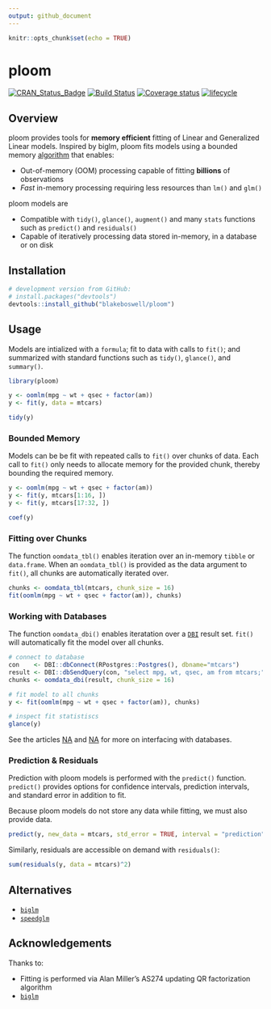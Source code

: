 ```yaml
---
output: github_document
---
```


```r
knitr::opts_chunk$set(echo = TRUE)
```

# ploom

[![CRAN_Status_Badge](https://www.r-pkg.org/badges/version/ploom)](https://cran.r-project.org/package=ploom)
[![Build Status](https://api.travis-ci.com/blakeboswell/ploom.svg?branch=develop)](https://api.travis-ci.com/blakeboswell/ploom)
[![Coverage status](https://codecov.io/gh/blakeboswell/ploom/branch/develop/graph/badge.svg)](https://codecov.io/github/blakeboswell/ploom?branch=develop)
[![lifecycle](https://img.shields.io/badge/lifecycle-experimental-orange.svg)](https://www.tidyverse.org/lifecycle/#experimental)

<!-- [AppVeyor Build Status]() -->

## Overview

ploom provides tools for __memory efficient__ fitting of Linear and Generalized Linear models. Inspired by biglm, ploom fits models using a bounded memory [algorithm](#acknowledgements) that enables:

- Out-of-memory (OOM) processing capable of fitting __billions__ of observations
- _Fast_ in-memory processing requiring less resources than `lm()` and `glm()`

ploom models are

- Compatible with `tidy()`, `glance()`, `augment()` and many `stats` functions such as `predict()` and `residuals()`
- Capable of iteratively processing data stored in-memory, in a database or on disk

## Installation

```r
# development version from GitHub:
# install.packages("devtools")
devtools::install_github("blakeboswell/ploom")
```

## Usage

Models are intialized with a `formula`; fit to data with calls to `fit()`; and summarized with standard functions such as `tidy()`, `glance()`, and `summary()`.

```r
library(ploom)

y <- oomlm(mpg ~ wt + qsec + factor(am))
y <- fit(y, data = mtcars)

tidy(y)

```

### Bounded Memory

Models can be be fit with repeated calls to `fit()` over chunks of data. Each call to `fit()` only needs to allocate memory for the provided chunk, thereby bounding the required memory.

```r
y <- oomlm(mpg ~ wt + qsec + factor(am))
y <- fit(y, mtcars[1:16, ])
y <- fit(y, mtcars[17:32, ])

coef(y)
```

### Fitting over Chunks

The function `oomdata_tbl()` enables iteration over an in-memory `tibble` or `data.frame`. When an `oomdata_tbl()` is provided as the data argument to `fit()`, all chunks are automatically iterated over.

```r
chunks <- oomdata_tbl(mtcars, chunk_size = 16)
fit(oomlm(mpg ~ wt + qsec + factor(am)), chunks)
```

### Working with Databases

The function `oomdata_dbi()` enables iteratation over a [`DBI`]() result set. `fit()` will automatically fit the model over all chunks.

```r
# connect to database
con    <- DBI::dbConnect(RPostgres::Postgres(), dbname="mtcars")
result <- DBI::dbSendQuery(con, "select mpg, wt, qsec, am from mtcars;")
chunks <- oomdata_dbi(result, chunk_size = 16)

# fit model to all chunks
y <- fit(oomlm(mpg ~ wt + qsec + factor(am)), chunks)

# inspect fit statistiscs
glance(y)
```

See the articles [NA]() and [NA]() for more on interfacing with databases.

### Prediction & Residuals

Prediction with ploom models is performed with the `predict()` function. `predict()` provides options for confidence intervals, prediction intervals, and standard error in addition to fit.

Because ploom models do not store any data while fitting, we must also provide data. 

```r
predict(y, new_data = mtcars, std_error = TRUE, interval = "prediction")
```

Similarly, residuals are accessible on demand with `residuals()`:

```r
sum(residuals(y, data = mtcars)^2)
```

## Alternatives

- [`biglm`](https://cran.r-project.org/web/packages/biglm/index.html)
- [`speedglm`](https://cran.r-project.org/web/packages/speedglm/index.html)

## Acknowledgements

Thanks to:

- Fitting is performed via Alan Miller’s AS274 updating QR factorization algorithm
- [`biglm`](https://cran.r-project.org/web/packages/biglm/index.html)

